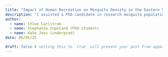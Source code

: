```yaml
---
title: "Impact of Human Recreation on Mosquito Density in the Eastern Sierra Nevada"
description: "I assisted a PhD candidate in research mosquito populations in the Eastern Sierra Nevada and how human activity drives mosquito density"
author:
  - name: Chloe Carlstrom
  - name: Stephanie Copeland (PhD student)
  - name: Kate Joos (undergrad)
date: 06/05/25

draft: false # setting this to `true` will prevent your post from appearing on your listing page until you're ready!
---
```


